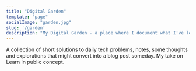 ```yaml
---
title: "Digital Garden"
template: "page"
socialImage: "garden.jpg"
slug: '/garden'
description: "My Digital Garden - a place where I document what I've learned"
---
```



A collection of short solutions to daily tech problems, notes, some thoughts and explorations that might convert into a blog post someday. My take on Learn in public concept.

<CardsContainer />
 
